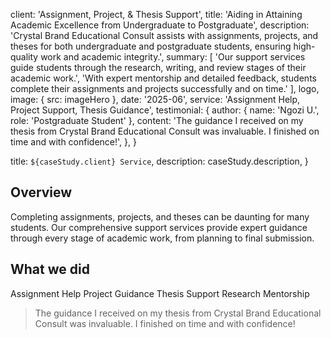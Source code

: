 
  client: 'Assignment, Project, & Thesis Support',
  title: 'Aiding in Attaining Academic Excellence from Undergraduate to Postgraduate',
  description:
    'Crystal Brand Educational Consult assists with assignments, projects, and theses for both undergraduate and postgraduate students, ensuring high-quality work and academic integrity.',
  summary: [
    'Our support services guide students through the research, writing, and review stages of their academic work.',
    'With expert mentorship and detailed feedback, students complete their assignments and projects successfully and on time.'
  ],
  logo,
  image: { src: imageHero },
  date: '2025-06',
  service: 'Assignment Help, Project Support, Thesis Guidance',
  testimonial: {
    author: { name: 'Ngozi U.', role: 'Postgraduate Student' },
    content:
      'The guidance I received on my thesis from Crystal Brand Educational Consult was invaluable. I finished on time and with confidence!',
  },
}

  title: `${caseStudy.client} Service`,
  description: caseStudy.description,
}

## Overview

Completing assignments, projects, and theses can be daunting for many students. Our comprehensive support services provide expert guidance through every stage of academic work, from planning to final submission.

## What we did

<TagList>
  <TagListItem>Assignment Help</TagListItem>
  <TagListItem>Project Guidance</TagListItem>
  <TagListItem>Thesis Support</TagListItem>
  <TagListItem>Research Mentorship</TagListItem>
</TagList>

<Blockquote
  author={{ name: 'Ngozi U.', role: 'Postgraduate Student' }}
  image={{ src: imageStudent }}
>
  The guidance I received on my thesis from Crystal Brand Educational Consult was invaluable. I finished on time and with confidence!
</Blockquote>

<StatList>
  <StatListItem value="100%" label="On-time completion" />
  <StatListItem value="5x" label="Quality improvement" />
  <StatListItem value="98%" label="Academic integrity" />
  <StatListItem value="Top grades" label="Final results" />
</StatList>